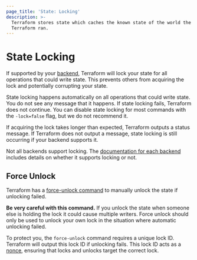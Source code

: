 ```yaml
---
page_title: 'State: Locking'
description: >-
  Terraform stores state which caches the known state of the world the last time
  Terraform ran.
---
```


# State Locking

If supported by your [backend](/terraform/language/backend), Terraform will lock your
state for all operations that could write state. This prevents
others from acquiring the lock and potentially corrupting your state.

State locking happens automatically on all operations that could write
state. You do not see any message that it happens. If state locking fails,
Terraform does not continue. You can disable state locking for most commands
with the `-lock=false` flag, but we do not recommend it.

If acquiring the lock takes longer than expected, Terraform outputs
a status message. If Terraform does not output a message, state locking is
still occurring if your backend supports it.

Not all backends support locking. The
[documentation for each backend](/terraform/language/backend)
includes details on whether it supports locking or not.

## Force Unlock

Terraform has a [force-unlock command](/terraform/cli/commands/force-unlock)
to manually unlock the state if unlocking failed.

**Be very careful with this command.** If you unlock the state when someone
else is holding the lock it could cause multiple writers. Force unlock should
only be used to unlock your own lock in the situation where automatic
unlocking failed.

To protect you, the `force-unlock` command requires a unique lock ID. Terraform
will output this lock ID if unlocking fails. This lock ID acts as a
[nonce](https://en.wikipedia.org/wiki/Cryptographic_nonce), ensuring
that locks and unlocks target the correct lock.
